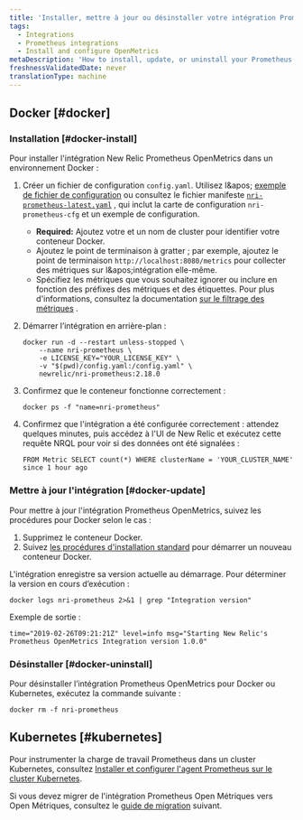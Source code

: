 ```yaml
---
title: 'Installer, mettre à jour ou désinstaller votre intégration Prometheus OpenMetrics'
tags:
  - Integrations
  - Prometheus integrations
  - Install and configure OpenMetrics
metaDescription: 'How to install, update, or uninstall your Prometheus OpenMetrics integration with New Relic for your Docker or Kubernetes environment.'
freshnessValidatedDate: never
translationType: machine
---
```


## Docker [#docker]

### Installation [#docker-install]

Pour installer l'intégration New Relic Prometheus OpenMetrics dans un environnement Docker :

1. Créer un fichier de configuration `config.yaml`. Utilisez l&amp;apos; [exemple de fichier de configuration](/docs/integrations/prometheus-integrations/install-configure/configure-prometheus-openmetrics-integration#example-configuration-file) ou consultez le fichier manifeste [`nri-prometheus-latest.yaml`](https://download.newrelic.com/infrastructure_agent/integrations/kubernetes/nri-prometheus-latest.yaml) , qui inclut la carte de configuration `nri-prometheus-cfg` et un exemple de configuration.

   * <DNT>**Required:**</DNT> Ajoutez votre <InlinePopover type="licenseKey" />et un nom de cluster pour identifier votre conteneur Docker.
   * Ajoutez le point de terminaison à gratter ; par exemple, ajoutez le point de terminaison `http://localhost:8080/metrics` pour collecter des métriques sur l&amp;apos;intégration elle-même.
   * Spécifiez les métriques que vous souhaitez ignorer ou inclure en fonction des préfixes des métriques et des étiquettes. Pour plus d'informations, consultez la documentation [sur le filtrage des métriques](/docs/infrastructure/prometheus-integrations/install-configure-prometheus-agent/setup-prometheus-agent/#drop-keep-metrics) .

2. Démarrer l’intégration en arrière-plan :

   ```
   docker run -d --restart unless-stopped \
       --name nri-prometheus \
       -e LICENSE_KEY="YOUR_LICENSE_KEY" \
       -v "$(pwd)/config.yaml:/config.yaml" \
       newrelic/nri-prometheus:2.18.0
   ```

3. Confirmez que le conteneur fonctionne correctement :

   ```
   docker ps -f "name=nri-prometheus"
   ```

4. Confirmez que l'intégration a été configurée correctement : attendez quelques minutes, puis accédez à l'UI de New Relic et exécutez cette requête NRQL pour voir si des données ont été signalées :

   ```
   FROM Metric SELECT count(*) WHERE clusterName = 'YOUR_CLUSTER_NAME'  since 1 hour ago
   ```

<InstallFeedback />

### Mettre à jour l'intégration [#docker-update]

Pour mettre à jour l'intégration Prometheus OpenMetrics, suivez les procédures pour Docker selon le cas :

1. Supprimez le conteneur Docker.
2. Suivez [les procédures d'installation standard](#docker-install) pour démarrer un nouveau conteneur Docker.

L'intégration enregistre sa version actuelle au démarrage. Pour déterminer la version en cours d’exécution :

```
docker logs nri-prometheus 2>&1 | grep "Integration version"
```

Exemple de sortie :

```
time="2019-02-26T09:21:21Z" level=info msg="Starting New Relic's Prometheus OpenMetrics Integration version 1.0.0"
```

### Désinstaller [#docker-uninstall]

Pour désinstaller l’intégration Prometheus OpenMetrics pour Docker ou Kubernetes, exécutez la commande suivante :

```
docker rm -f nri-prometheus
```

## Kubernetes [#kubernetes]

Pour instrumenter la charge de travail Prometheus dans un cluster Kubernetes, consultez [Installer et configurer l'agent Prometheus sur le cluster Kubernetes](/docs/infrastructure/prometheus-integrations/install-configure-prometheus-agent/install-prometheus-agent).

Si vous devez migrer de l'intégration Prometheus Open Métriques vers Open Métriques, consultez le [guide de migration](/docs/infrastructure/prometheus-integrations/install-configure-prometheus-agent/migration-guide) suivant.